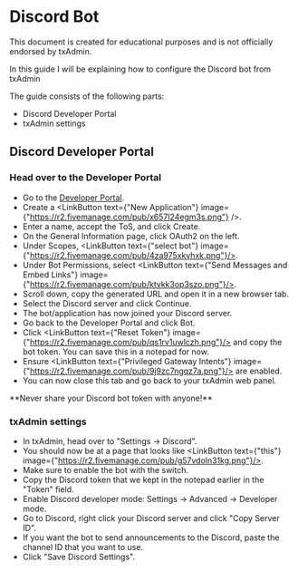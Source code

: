 
# Discord Bot

<Callout>
This document is created for educational purposes and is not officially endorsed by txAdmin.
</Callout>

In this guide I will be explaining how to configure the Discord bot from txAdmin

The guide consists of the following parts:

- Discord Developer Portal
- txAdmin settings

## Discord Developer Portal

<Steps>

### Head over to the Developer Portal

- Go to the [Developer Portal](https://discord.com/developers).
- Create a <LinkButton text={"New Application"} image={"https://r2.fivemanage.com/pub/x657l24egm3s.png"} />.
- Enter a name, accept the ToS, and click Create.
- On the General Information page, click OAuth2 on the left.
- Under Scopes, <LinkButton text={"select bot"} image={"https://r2.fivemanage.com/pub/4za975xkvhxk.png"}/>.
- Under Bot Permissions, select <LinkButton text={"Send Messages and Embed Links"} image={"https://r2.fivemanage.com/pub/ktvkk3op3szo.png"}/>.
- Scroll down, copy the generated URL and open it in a new browser tab.
- Select the Discord server and click Continue.
- The bot/application has now joined your Discord server.
- Go back to the Developer Portal and click Bot.
- Click <LinkButton text={"Reset Token"} image={"https://r2.fivemanage.com/pub/qs1rv1uwlczh.png"}/> and copy the bot token. You can save this in a notepad for now.
- Ensure <LinkButton text={"Privileged Gateway Intents"} image={"https://r2.fivemanage.com/pub/9j9zc7ngqz7a.png"}/> are enabled.
- You can now close this tab and go back to your txAdmin web panel.

<Callout type="error">
**Never share your Discord bot token with anyone!**
</Callout>

### txAdmin settings

- In txAdmin, head over to "Settings -> Discord".
- You should now be at a page that looks like <LinkButton text={"this"} image={"https://r2.fivemanage.com/pub/g57vdoln31kg.png"}/>.
- Make sure to enable the bot with the switch.
- Copy the Discord token that we kept in the notepad earlier in the "Token" field.
- Enable Discord developer mode: Settings -> Advanced -> Developer mode.
- Go to Discord, right click your Discord server and click "Copy Server ID".
- If you want the bot to send announcements to the Discord, paste the channel ID that you want to use.
- Click "Save Discord Settings".


</Steps>